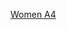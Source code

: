 {{hockeybox2
| bg          = {{{bgc|#eeeeee}}}
| date        = 2014年2月10日
| time        = 19:00
| team1       = {{ihw-rt|FIN}}
| team2       = {{ihw|CAN}}
| score       = 
| periods     = 
| reference   = 
| goalie1     = 
| goalie2     = 
| progression = 
| goals1      = 
| goals2      = 
| official    = 
| official2   = 
| linesman    = 
| linesman2   = 
| stadium     = [[索契]]，[[謝科競技場]]
| attendance  = 
| penalties1  = 
| penalties2  = 
| shots1      = 
| shots2      = 
}}<noinclude>
[[Category:2014年冬季奧林匹克運動會冰球比賽|Women A4]]
</noinclude>